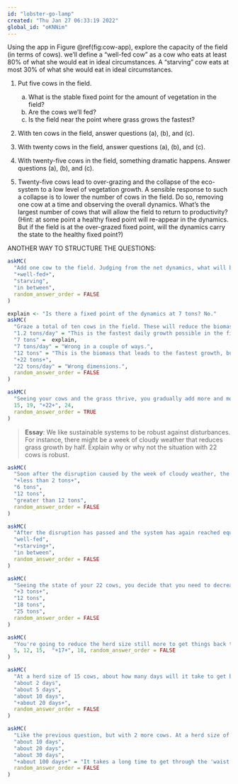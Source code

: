 ```yaml
---
id: "lobster-go-lamp"
created: "Thu Jan 27 06:33:19 2022"
global_id: "oKNNim" 
---
```



Using the app in Figure \@ref(fig:cow-app), explore the capacity of the field (in terms of cows). we'll define a "well-fed cow" as a cow who eats at least 80% of what she would eat in ideal circumstances. A "starving" cow eats at most 30% of what she would eat in ideal circumstances. 

1. Put five cows in the field.
    a. What is the stable fixed point for the amount of vegetation in the field? <!-- about 23 tons -->
    b. Are the cows we'll fed?
    c. Is the field near the point where grass grows the fastest?
    
2. With ten cows in the field, answer questions (a), (b), and (c).

3. With twenty cows in the field, answer questions (a), (b), and (c).

4. With twenty-five cows in the field, something dramatic happens. Answer questions (a), (b), and (c).

5. Twenty-five cows lead to over-grazing and the collapse of the eco-system to a low level of vegetation growth. A sensible response to such a collapse is to lower the number of cows in the field. Do so, removing one cow at a time and observing the overall dynamics. What's the largest number of cows that will allow the field to return to productivity? <!-- about 15 cows --> (Hint: at some point a healthy fixed point will re-appear in the dynamics. But if the field is at the over-grazed fixed point, will the dynamics carry the state to the healthy fixed point?)

ANOTHER WAY TO STRUCTURE THE QUESTIONS:


```r
askMC(
  "Add one cow to the field. Judging from the net dynamics, what will be her condition?",
  "+well-fed+",
  "starving",
  "in between",
  random_answer_order = FALSE
)
```

```r
explain <- "Is there a fixed point of the dynamics at 7 tons? No."
askMC(
  "Graze a total of ten cows in the field. These will reduce the biomass carrying capacity. What is that capacity with ten cows?",
  "1.2 tons/day" = "This is the fastest daily growth possible in the field.",
  "7 tons" =  explain,
  "7 tons/day" = "Wrong in a couple of ways.",
  "12 tons" = "This is the biomass that leads to the fastest growth, but it is still growth, not a fixed point.",
  "+22 tons+",
  "22 tons/day" = "Wrong dimensions.",
  random_answer_order = FALSE
)
```

```r
askMC(
  "Seeing your cows and the grass thrive, you gradually add more and more to the field. What's the largest number of cows you can have in the field and still have well fed cows?",
  15, 19, "+22+", 24,
  random_answer_order = TRUE
)
```

> **Essay**: We like sustainable systems to be robust against disturbances. For instance, there might be a week of cloudy weather that reduces grass growth by half. Explain why or why not the situation with 22 cows is robust.

```r
askMC(
  "Soon after the disruption caused by the week of cloudy weather, the field again reaches a stable fixed point. What's the biomass at this fixed point? Assume: you are still in the 22 cow scenerio.",
  "+less than 2 tons+",
  "6 tons",
  "12 tons",
  "greater than 12 tons",
  random_answer_order = FALSE
)
```

```r
askMC(
  "After the disruption has passed and the system has again reached equilibrium, what will be the state of the 22 cows in the field?",
  "well-fed",
  "+starving+",
  "in between",
  random_answer_order = FALSE
)
```

```r
askMC(
  "Seeing the state of your 22 cows, you decide that you need to decrease the herd size to a level where the cows were well fed: 20 cows. What stable biomass fixed point will the system reach?",
  "+3 tons+",
  "12 tons",
  "18 tons",
  "25 tons",
  random_answer_order = FALSE
)
```

```r
askMC(
  "You're going to reduce the herd size still more to get things back to a healthy, stable equilibrium with well-fed cows. What's the largest herd size that will accomplish this?",
  5, 12, 15,  "+17+", 18, random_answer_order = FALSE
)
```

```r
askMC(
  "At a herd size of 15 cows, about how many days will it take to get back (look at your end biomass for 20 cows) to a point where the cows are well fed? (Hint: How much will the biomass increase each day? The consumption curves starts to flatten out when the cows are well fed.)",
  "about 2 days",
  "about 5 days",
  "about 10 days",
  "+about 20 days+",
  random_answer_order = FALSE
)
```

```r
askMC(
  "Like the previous question, but with 2 more cows. At a herd size of 17 cows, about how many days will it take to get back (look at your end biomass for 20 cows) to a point where the cows are well fed?",
  "about 10 days",
  "about 20 days",
  "about 30 days",
  "+about 100 days+" = "It takes a long time to get through the 'waist' in the net dynamics where the biomass is around 3 tons but the net growth is only about 0.01 ton per day.",
  random_answer_order = FALSE
)
```
